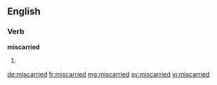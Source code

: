==English==

===Verb===
'''miscarried'''
# {{past of|miscarry}}

[[de:miscarried]]
[[fr:miscarried]]
[[mg:miscarried]]
[[sv:miscarried]]
[[vi:miscarried]]